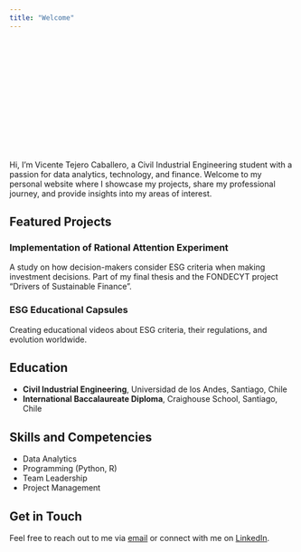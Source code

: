 ```yaml
---
title: "Welcome"
---
```


::: {style="background-image: url('images/home.png'); background-size: cover; height: 200px; display: flex; align-items: center; "}
<h1 style="color: white; text-shadow: 2px 2px 4px #000;">

</h1>
:::

Hi, I'm Vicente Tejero Caballero, a Civil Industrial Engineering student with a passion for data analytics, technology, and finance. Welcome to my personal website where I showcase my projects, share my professional journey, and provide insights into my areas of interest.

## Featured Projects

### Implementation of Rational Attention Experiment

A study on how decision-makers consider ESG criteria when making investment decisions. Part of my final thesis and the FONDECYT project "Drivers of Sustainable Finance".

### ESG Educational Capsules

Creating educational videos about ESG criteria, their regulations, and evolution worldwide.

## Education

-   **Civil Industrial Engineering**, Universidad de los Andes, Santiago, Chile
-   **International Baccalaureate Diploma**, Craighouse School, Santiago, Chile

## Skills and Competencies

-   Data Analytics
-   Programming (Python, R)
-   Team Leadership
-   Project Management

## Get in Touch

Feel free to reach out to me via [email](mailto:vicente@tejero.cl) or connect with me on [LinkedIn](https://www.linkedin.com/in/vicente-tejero-144930217/).
